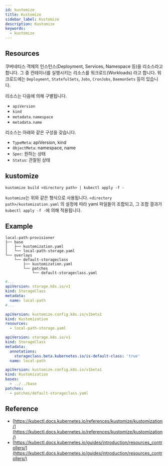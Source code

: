 ```yaml
---
id: kustomize
title: Kustomize
sidebar_label: Kustomize
description: Kustomize
keywords:
  - kustomize
---
```


## Resources

쿠버네티스 객체의 인스턴스(Deployment, Services, Namespace 등)을 리소스라고 합니다. 그 중 컨테이너를 실행시키는 리소스를 워크로드(Workloads) 라고 합니다. 워크로드에는 `Deployment`, `StatefulSets`, `Jobs`, `CronJobs`, `DaemonSets` 등이 있습니다.

리소스는 다음에 의해 구별됩니다.

- `apiVersion`
- `kind`
- `metadata.namespace`
- `metadata.name`

리소스는 아래와 같은 구성을 갖습니다.

- `TypeMeta`: apiVersion, kind
- `ObjectMeta`: namespace, name
- `Spec`: 원하는 상태
- `Status`: 관찰된 상태

## kustomize

```shell
kustomize build <directory path> | kubectl apply -f -
```

`kustomize`는 위와 같은 형식으로 사용됩니다. `<directory path>/kustomization.yaml` 의 설정에 따라 yaml 파일들이 조합되고, 그 조합 결과가 `kubectl apply -f -`에 의해 적용됩니다.

## Example

```shell
local-path-provisioner
├── base
│   ├── kustomization.yaml
│   └── local-path-storage.yaml
└── overlays
    └── default-storageclass
        ├── kustomization.yaml
        └── patches
            └── default-storageclass.yaml
```

```yaml title="local-path-provisioner/base/local-path-storage.yaml"
#...
apiVersion: storage.k8s.io/v1
kind: StorageClass
metadata:
  name: local-path
#...
```

```yaml title="local-path-provisioner/base/kustomization.yaml"
apiVersion: kustomize.config.k8s.io/v1beta1
kind: Kustomization
resources:
  - local-path-storage.yaml
```

```yaml title="local-path-provisioner/overlays/default-storageclass/patchs/default-storageclass.yaml" {5}
apiVersion: storage.k8s.io/v1
kind: StorageClass
metadata:
  annotations:
    storageclass.beta.kubernetes.io/is-default-class: 'true'
  name: local-path
```

```yaml title="local-path-provisioner/overlays/default-storageclass/kustomization.yaml"
apiVersion: kustomize.config.k8s.io/v1beta1
kind: Kustomization
bases:
  - ../../base
patches:
  - patches/default-storageclass.yaml
```

## Reference

- [https://kubectl.docs.kubernetes.io/references/kustomize/kustomization/](https://kubectl.docs.kubernetes.io/references/kustomize/kustomization/)
- [https://kubectl.docs.kubernetes.io/guides/introduction/resources_controllers/](https://kubectl.docs.kubernetes.io/guides/introduction/resources_controllers/)

